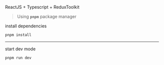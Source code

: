 ReactJS + Typescript + ReduxToolkit

> Using **`pnpm`** package manager

install dependencies

```bash
pnpm install
```

---

start dev mode

```bash
pnpm run dev
```